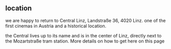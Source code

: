 
<section className="text about" id="venue">

## location

we are happy to return to Central Linz, Landstraße 36, 4020 Linz. one of the first cinemas in Austria and a historical location.

the Central lives up to its name and is in the center of Linz, directly next to the Mozartstraße tram station. More details on how to get here <Link href="/how-to-get-here"><a>on this page</a></Link>

</section>

<FullImage src="/static/assets/central.jpg" alt="Central Linz" />
